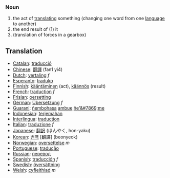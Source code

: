 ===Noun=== 
# the act of [[translate|translating]] something (changing one word from one [[language]] to another) 
# the end result of (1) it
# (translation of forces in a gearbox)

== Translation ==
*[[Catalan]]: [[traducció]]
*[[Chinese]]: [[翻譯]] (fan1 yi4)
*[[Dutch]]: [[vertaling]] ''f''
*[[Esperanto]]: [[traduko]]
*[[Finnish]]: [[kääntäminen]] (act), [[käännös]] (result)
*[[French]]: [[traduction]] ''f''
*[[Frisian]]: [[oersetting]]
*[[German]]: [[Übersetzung]] ''f''
*[[Guarani]]: [[ñembohasa]] [[ambue]] [[ñe'&#7869;]]me
*[[Indonesian]]: [[terjemah|terjemahan]]
*[[Interlingua]]: [[traduction]]
*[[Italian]]: [[traduzione]] ''f''
*[[Japanese]]: [[翻訳]] (ほんやく, hon-yaku)
*[[Korean]]: [[번역]] [飜譯] (beonyeok)
*[[Norwegian]]: [[oversettelse]] ''m''
*[[Portuguese]]: [[tradução]]
*[[Russian]]: [[перевод]]
*[[Spanish]]: [[traducción]] ''f''
*[[Swedish]]: [[översättning]]
*[[Welsh]]: [[cyfieithiad]] ''m''